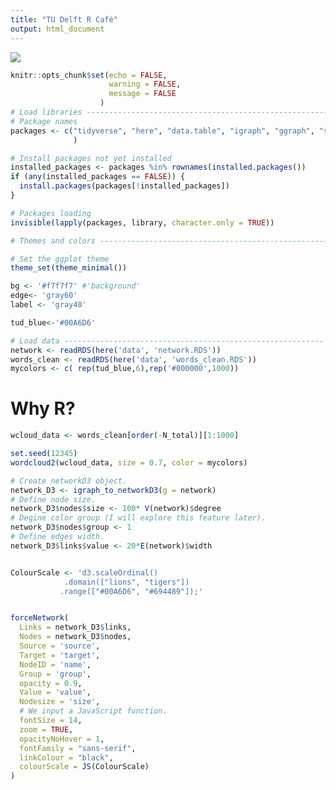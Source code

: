 ```yaml
---
title: "TU Delft R Café"
output: html_document
---
```


![](img/poster_mailing_list.png)

```r
knitr::opts_chunk$set(echo = FALSE,
                      warning = FALSE,
                      message = FALSE
                    )
# Load libraries ----------------------------------------------------------
# Package names
packages <- c("tidyverse", "here", "data.table", "igraph", "ggraph", "stringr", "tm", "tidytext", "pluralize" , "quanteda", "fst", "stopwords", "SnowballC", "textstem" ,"wordcloud2", "viridis", "htmlwidgets", "webshot", "lexicon", "wesanderson", "RColorBrewer", "textdata", "stringi", "networkD3"
              )

# Install packages not yet installed
installed_packages <- packages %in% rownames(installed.packages())
if (any(installed_packages == FALSE)) {
  install.packages(packages[!installed_packages])
}

# Packages loading 
invisible(lapply(packages, library, character.only = TRUE))

# Themes and colors ----------------------------------------------------------

# Set the ggplot theme
theme_set(theme_minimal())

bg <- '#f7f7f7' #'background'  
edge<- 'gray60'
label <- 'gray40'

tud_blue<-'#00A6D6'

# Load data ----------------------------------------------------------
network <- readRDS(here('data', 'network.RDS'))
words_clean <- readRDS(here('data', 'words_clean.RDS'))
mycolors <- c( rep(tud_blue,6),rep('#000000',1000))

```

# Why R?

```r
wcloud_data <- words_clean[order(-N_total)][1:1000]

set.seed(12345)
wordcloud2(wcloud_data, size = 0.7, color = mycolors)
```


```r

# Create networkD3 object.
network_D3 <- igraph_to_networkD3(g = network)
# Define node size.
network_D3$nodes$size <- 100* V(network)$degree
# Degine color group (I will explore this feature later).
network_D3$nodes$group <- 1
# Define edges width. 
network_D3$links$value <- 20*E(network)$width


ColourScale <- 'd3.scaleOrdinal()
            .domain(["lions", "tigers"])
           .range(["#00A6D6", "#694489"]);'


forceNetwork(
  Links = network_D3$links, 
  Nodes = network_D3$nodes, 
  Source = 'source', 
  Target = 'target',
  NodeID = 'name',
  Group = 'group', 
  opacity = 0.9,
  Value = 'value',
  Nodesize = 'size', 
  # We input a JavaScript function.
  fontSize = 14,
  zoom = TRUE, 
  opacityNoHover = 1,
  fontFamily = "sans-serif",
  linkColour = "black",
  colourScale = JS(ColourScale)
)

```


